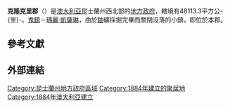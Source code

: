 {{Infobox Australian Place | type = lga
| name     = 克隆克-{里}-郡
| state    = 昆士蘭州
| image    = Cloncurry LGA Qld.png
| imagesize= 180
| caption  = 克隆克-{里}-郡於[[昆士蘭州|昆士蘭州]]轄境圖
| pop      = 3,970
| pop_footnotes = （2006年人口調查）<ref>{{Census 2006 AUS | id = LGA32450 | name = Cloncurry (S) (Local Government Area) | accessdate=17 September 2009|quick = on}}</ref>
| area     = 48113.3
| est      = 1884
| seat     = 克隆克-{里}-
| mayor    = Andrew Daniels
| region   = 西北
| logo     = 
| logosize = 
| url      = http://www.cloncurry.qld.gov.au/
| stategov = 伊薩山
| fedgov   = 甘迺迪
| near-nw  = [[伯爾克郡|伯爾克郡]]
| near-n   = [[卡奔塔利亞郡|卡奔塔利亞郡]]
| near-ne  = [[卡奔塔利亞郡|卡奔塔利亞郡]]
| near-w   = [[伊薩山市|伊薩山市]]
| near-e   = [[麥金利郡|麥金利郡]]
| near-sw  = [[寶利亞郡|寶利亞郡]]
| near-s   = [[寶利亞郡|寶利亞郡]]
| near-se  = [[溫頓郡|溫頓郡]]
}}
'''克隆克里郡'''（{{lang-en|Shire of Cloncurry}}）是[[澳大利亞|澳大利亞]]昆士蘭州西北部的[[地方政府區域|地方政府]]，轄境有48113.3平方公-{里}-。[[鬼鎮|鬼鎮]]－[[瑪麗·凱薩琳|瑪麗·凱薩琳]]，由於[[鈾|鈾]]礦採掘完畢而關閉沒落的小鎮，即位於本郡。

==參考文獻==
{{reflist}}

==外部連結==

{{Local Government Areas of Queensland}}

{{DEFAULTSORT:Cloncurry}}
[[Category:昆士蘭州地方政府區域|Category:昆士蘭州地方政府區域]]
[[Category:1884年建立的聚居地|Category:1884年建立的聚居地]]
[[Category:1884年澳大利亞建立|Category:1884年澳大利亞建立]]

{{Queensland-geo-stub}}